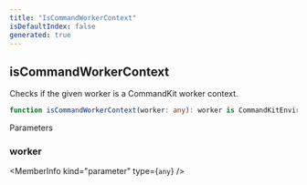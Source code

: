 ```yaml
---
title: "IsCommandWorkerContext"
isDefaultIndex: false
generated: true
---
```



<!-- This file was generated from the CommandKit source. Do not modify. Instead, re-run the "docgen" script -->


## isCommandWorkerContext

<GenerationInfo sourceFile="packages/commandkit/src/context/async-context.ts" sourceLine="19" packageName="commandkit" />

Checks if the given worker is a CommandKit worker context.

```ts title="Signature"
function isCommandWorkerContext(worker: any): worker is CommandKitEnvironment
```
Parameters

### worker

<MemberInfo kind="parameter" type={`any`} />

